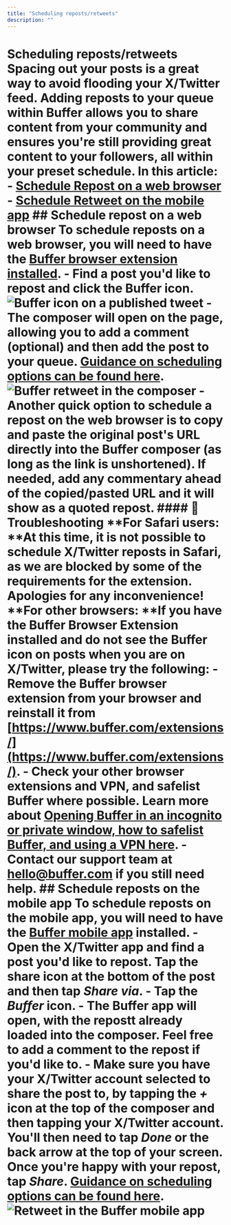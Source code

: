 ```yaml
---
title: "Scheduling reposts/retweets"
description: ""
---
```


# Scheduling reposts/retweets Spacing out your posts is a great way to avoid flooding your X/Twitter feed. Adding reposts to your queue within Buffer allows you to share content from your community and ensures you're still providing great content to your followers, all within your preset schedule. In this article: - [Schedule Repost on a web browser](#h_01H6R788W7Z5DJAGKSZSHWXH3X) - [Schedule Retweet on the mobile app](#h_01H6R8JDWZNJS07A2MS2P6XCDR) ## Schedule repost on a web browser To schedule reposts on a web browser, you will need to have the [Buffer browser extension installed](https://buffer.helpscoutdocs.com/article/653-buffer-browser-extension). - Find a post you'd like to repost and click the Buffer icon. ![Buffer icon on a published tweet](//d33v4339jhl8k0.cloudfront.net/docs/assets/64cb6cf86d4a3e191f237e66/images/652002c842d97d1c04591662/file-rkGI9F5DYZ.png) - The composer will open on the page, allowing you to add a comment (optional) and then add the post to your queue. [Guidance on scheduling options can be found here](https://buffer.helpscoutdocs.com/article/642-scheduling-posts#01H7Z9VSXB3C6E1KQ9Y4G6QFY0). ![Buffer retweet in the composer](//d33v4339jhl8k0.cloudfront.net/docs/assets/64cb6cf86d4a3e191f237e66/images/66b656a76eb51e63b8f9e7db/file-IjTptgTByy.jpg) - Another quick option to schedule a repost on the web browser is to copy and paste the original post's URL directly into the Buffer composer (as long as the link is unshortened). If needed, add any commentary ahead of the copied/pasted URL and it will show as a quoted repost. #### 📝 Troubleshooting **For Safari users: **At this time, it is not possible to schedule X/Twitter reposts in Safari, as we are blocked by some of the requirements for the extension. Apologies for any inconvenience! **For other browsers: **If you have the Buffer Browser Extension installed and do not see the Buffer icon on posts when you are on X/Twitter, please try the following: - Remove the Buffer browser extension from your browser and reinstall it from [https://www.buffer.com/extensions/](https://www.buffer.com/extensions/). - Check your other browser extensions and VPN, and safelist Buffer where possible. Learn more about [Opening Buffer in an incognito or private window, how to safelist Buffer, and using a VPN here](https://buffer.helpscoutdocs.com/article/508-opening-buffer-in-an-incognito-or-private-window-how-to-safelist-buffer-and-using-a-vpn). - Contact our support team at [hello@buffer.com](mailto:hello@buffer.com) if you still need help. ## Schedule reposts on the mobile app To schedule reposts on the mobile app, you will need to have the [Buffer mobile app](https://buffer.helpscoutdocs.com/article/603-getting-started-with-buffers-mobile-app) installed. - Open the X/Twitter app and find a post you'd like to repost. Tap the share icon at the bottom of the post and then tap ***Share via***. - Tap the ***Buffer*** icon. - The Buffer app will open, with the repostt already loaded into the composer. Feel free to add a comment to the repost if you'd like to. - Make sure you have your X/Twitter account selected to share the post to, by tapping the ***+*** icon at the top of the composer and then tapping your X/Twitter account. You'll then need to tap ***Done*** or the back arrow at the top of your screen. Once you're happy with your repost, tap *Share*. [Guidance on scheduling options can be found here](https://buffer.helpscoutdocs.com/article/642-scheduling-posts). ![Retweet in the Buffer mobile app](//d33v4339jhl8k0.cloudfront.net/docs/assets/64cb6cf86d4a3e191f237e66/images/651499108820396325b6fd95/img-1714411-1695848718-177972413.gif)